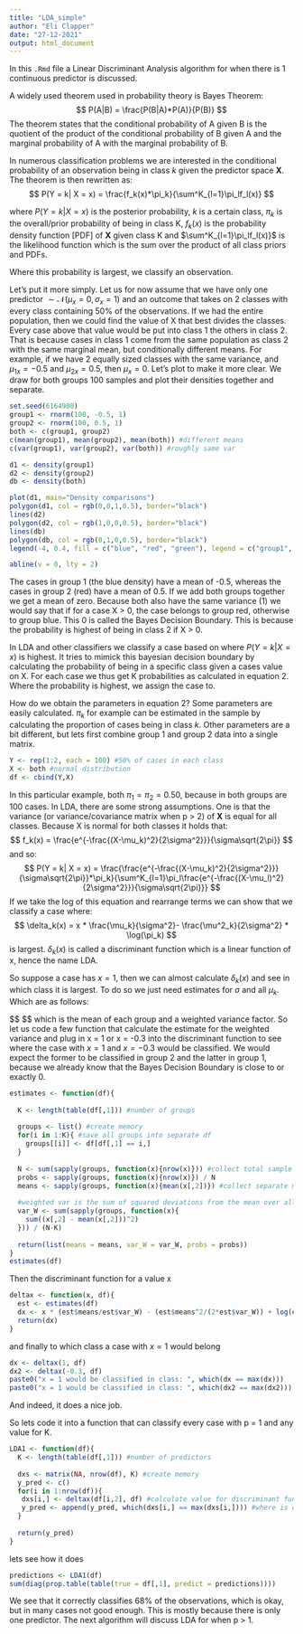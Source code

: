 ```yaml
---
title: "LDA_simple"
author: "Eli Clapper"
date: "27-12-2021"
output: html_document
---
```


In this `.Rmd` file a Linear Discriminant Analysis algorithm for when there is 1 continuous predictor is discussed.

A widely used theorem used in probability theory is Bayes Theorem:
$$
  P(A|B) = \frac{P(B|A)*P(A)}{P(B)}
$$
The theorem states that the conditional probability of A given B is the quotient of the product of the conditional probability of B given A and the marginal probability of A with the marginal probability of B.

In numerous classification problems we are interested in the conditional probability of an observation being in class $k$ given the predictor space $\boldsymbol{X}$. The theorem is then rewritten as:
$$
  P(Y = k| X = x) = \frac{f_k(x)*\pi_k}{\sum^K_{l=1}\pi_lf_l(x)}
$$

where $P(Y = k| X = x)$ is the posterior probability, $k$ is a certain class, $\pi_k$ is the overall/prior probability of being in class K, $f_k(x)$ is the probability density function [PDF] of $\boldsymbol{X}$ given class K and $\sum^K_{l=1}\pi_lf_l(x)}$ is the likelihood function which is the sum over the product of all class priors and PDFs.

Where this probability is largest, we classify an observation.

Let's put it more simply. Let us for now assume that we have only one predictor $\sim \mathcal{N}(\mu_x = 0, \sigma_x = 1)$ and an outcome that takes on 2 classes with every class containing 50% of the observations. If we had the entire population, then we could find the value of X that best divides the classes. Every case above that value would be put into class 1 the others in class 2. That is because cases in class 1 come from the same population as class 2 with the same marginal mean, but conditionally different means. For example, if we have 2 equally sized classes with the same variance, and $\mu_{1x} = -0.5$ and $\mu_{2x} = 0.5$, then $\mu_{x} = 0$. Let's plot to make it more clear. We draw for both groups 100 samples and plot their densities together and separate.

```r
set.seed(6164900)
group1 <- rnorm(100, -0.5, 1)
group2 <- rnorm(100, 0.5, 1)
both <- c(group1, group2)
c(mean(group1), mean(group2), mean(both)) #different means
c(var(group1), var(group2), var(both)) #roughly same var

d1 <- density(group1)
d2 <- density(group2)
db <- density(both)

plot(d1, main="Density comparisons")
polygon(d1, col = rgb(0,0,1,0.5), border="black")
lines(d2)
polygon(d2, col = rgb(1,0,0,0.5), border="black")
lines(db)
polygon(db, col = rgb(0,1,0,0.5), border="black")
legend(-4, 0.4, fill = c("blue", "red", "green"), legend = c("group1", "group2", "combined"))

abline(v = 0, lty = 2)
```
The cases in group 1 (the blue density) have a mean of -0.5, whereas the cases in group 2 (red) have a mean of 0.5. If we add both groups together we get a mean of zero. Because both also have the same variance (1) we would say that if for a case X > 0, the case belongs to group red, otherwise to group blue. This 0 is called the Bayes Decision Boundary. This is because the probability is highest of being in class 2 if X > 0. 

In LDA and other classifiers we classify a case based on where $P(Y = k| X = x)$ is highest. It tries to mimick this bayesian decision boundary by calculating the probability of being in a specific class given a cases value on X. For each case we thus get K probabilities as calculated in equation 2. Where the probability is highest, we assign the case to.

How do we obtain the parameters in equation 2? Some parameters are easily calculated. $\pi_k$ for example can be estimated in the sample by calculating the proportion of cases being in class $k$. Other parameters are a bit different, but lets first combine group 1 and group 2 data into a single matrix.
```r
Y <- rep(1:2, each = 100) #50% of cases in each class
X <- both #normal distribution
df <- cbind(Y,X)
```

In this particular example, both $\pi_1 = \pi_2 = 0.50$, because in both groups are 100 cases. In LDA, there are some strong assumptions. One is that the variance (or variance/covariance matrix when p > 2) of $\boldsymbol{X}$ is equal for all classes. Because X is normal for both classes it holds that: 
$$
f_k(x) = \frac{e^{-\frac{(X-\mu_k)^2}{2\sigma^2}}}{\sigma\sqrt{2\pi}}
$$
and so:
$$
  P(Y = k| X = x) = \frac{\frac{e^{-\frac{(X-\mu_k)^2}{2\sigma^2}}}{\sigma\sqrt{2\pi}}*\pi_k}{\sum^K_{l=1}\pi_l\frac{e^{-\frac{(X-\mu_l)^2}{2\sigma^2}}}{\sigma\sqrt{2\pi}}}
$$
If we take the log of this equation and rearrange terms we can show that we classify a case where:
$$
\delta_k(x) = x * \frac{\mu_k}{\sigma^2}- \frac{\mu^2_k}{2\sigma^2} * \log(\pi_k)
$$
is largest. $\delta_k(x)$ is called a discriminant function which is a linear function of x, hence the name LDA. 

So suppose a case has $x = 1$, then we can almost calculate $\delta_k(x)$ and see in which class it is largest. To do so we just need estimates for $\sigma$ and all $\mu_k$. Which are as follows:

$$
\begin{align}
\hat{\mu}_k &= \frac{\sum^{n_k}_{i=1}x_{ik}}{n_k} \\
\hat{\sigma}^2 &= \frac{\sum^K_{k=1}\sum^N_{i=1}(x_{ik}-\mu_k)^2}{n-K}

\end{align}
$$
which is the mean of each group and a weighted variance factor. So let us code a few function that calculate the estimate for the weighted variance and plug in x = 1 or x = -0.3 into the discriminant function to see where the case with $x = 1$ and $x = -0.3$ would be classified. We would expect the former to be classified in group 2 and the latter in group 1, because we already know that the Bayes Decision Boundary is close to or exactly 0.

```r
estimates <- function(df){
  
  K <- length(table(df[,1])) #number of groups
  
  groups <- list() #create memory
  for(i in 1:K){ #save all groups into separate df
    groups[[i]] <- df[df[,1] == i,]
  }
  
  N <- sum(sapply(groups, function(x){nrow(x)})) #collect total sample size
  probs <- sapply(groups, function(x){nrow(x)}) / N
  means <- sapply(groups, function(x){mean(x[,2])}) #collect separate means
  
  #weighted var is the sum of squared deviations from the mean over all groups divided by the total sample size - number of groups (degrees of freedom)
  var_W <- sum(sapply(groups, function(x){ 
    sum((x[,2] - mean(x[,2]))^2)
  })) / (N-K)
  
  return(list(means = means, var_W = var_W, probs = probs))
}
estimates(df)
```

Then the discriminant function for a value x
```r
deltax <- function(x, df){
  est <- estimates(df)
  dx <- x * (est$means/est$var_W) - (est$means^2/(2*est$var_W)) + log(est$probs)
  return(dx)
}
```

and finally to which class a case with $x = 1$ would belong
```r
dx <- deltax(1, df)
dx2 <- deltax(-0.3, df)
paste0("x = 1 would be classified in class: ", which(dx == max(dx)))
paste0("x = 1 would be classified in class: ", which(dx2 == max(dx2)))


```
And indeed, it does a nice job.

So lets code it into a function that can classify every case with p = 1 and any value for K.

```r
LDA1 <- function(df){
  K <- length(table(df[,1])) #number of predictors
  
  dxs <- matrix(NA, nrow(df), K) #create memory
  y_pred <- c()
  for(i in 1:nrow(df)){
   dxs[i,] <- deltax(df[i,2], df) #calculate value for discriminant function for each case
   y_pred <- append(y_pred, which(dxs[i,] == max(dxs[i,]))) #where is dk(x) largest?
  }
  
  return(y_pred)
}
```

lets see how it does
```r
predictions <- LDA1(df)
sum(diag(prop.table(table(true = df[,1], predict = predictions))))
```
We see that it correctly classifies 68% of the observations, which is okay, but in many cases not good enough. This is mostly because there is only one predictor. The next algorithm will discuss LDA for when p > 1. 


